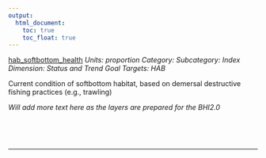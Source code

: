 ```yaml
---
output:
  html_document:
    toc: true
    toc_float: true
---
```


[hab_softbottom_health](https://github.com/OHI-Science/bhi/blob/master/baltic/layers/hab_softbottom_health_gl2018.csv)
*Units: proportion*
*Category:*
*Subcategory:*
*Index Dimension: Status and Trend*
*Goal Targets: HAB*

Current condition of softbottom habitat, based on demersal destructive fishing practices (e.g., trawling)

*Will add more text here as the layers are prepared for the BHI2.0*

<br>



<br>

--- 

